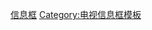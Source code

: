 {{noteTA
|G1=WHO
}}
{{template category|type=infobox}}
[[Category:神秘博士模板|信息框]]
[[Category:电视信息框模板|Category:电视信息框模板]]